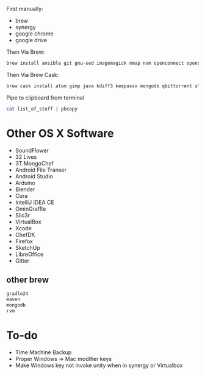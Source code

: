 First manually:
* brew
* synergy
* google chrome
* google drive

Then Via Brew:
<syntaxhighlight lang=bash>
brew install ansible git gnu-sed imagemagick nmap nvm openconnect openssl p7zip pstree psutils watch wget xz
</syntaxhighlight>

Then Via Brew Cask:
<syntaxhighlight lang=bash>
brew cask install atom gimp java kdiff3 keepassx mongodb qbittorrent slack vlc tunnelblick vnc-viewer wireshark
</syntaxhighlight>

Pipe to clipboard from terminal
<syntaxhighlight lang=bash>
cat list_of_stuff | pbcopy
</syntaxhighlight>

= Other OS X Software =
* SoundFlower
* 32 Lives
* 3T MongoChef
* Android File Transer
* Android Studio
* Arduino
* Blender
* Cura
* IntelliJ IDEA CE
* OminGraffle
* Slic3r
* VirtualBox
* Xcode
* ChefDK
* Firefox
* SketchUp
* LibreOffice
* Gitter

== other brew ==
<syntaxhighlight lang=bash>
gradle24
maven
mongodb
rvm
</syntaxhighlight>

= To-do =
*Time Machine Backup
*Proper Windows -> Mac modifier keys
*Make Windows key not invoke unity when in synergy or Virtualbox